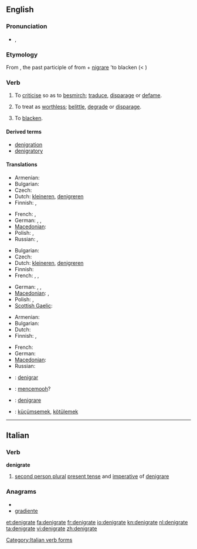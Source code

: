 {{was wotd|2009|June|28}}
==English==

===Pronunciation===
* {{IPA|/ˈdɛ.nɪ.gɹeɪt/}}, {{SAMPA|/dE.nI.gr\eIt/}}

===Etymology===
From {{etyl|la}} {{term|denigratus|dénigrātus|lang=la}}, the past participle of {{term|denigrare|dénigrāre|to blacken|lang=la}} from {{term|de|dē|lang=la}} + [[nigrare]] 'to blacken (< {{term|niger||black|lang=la}})

===Verb===
{{en-verb|denigrat|ing}}

# {{transitive}} To [[criticise]] so as to [[besmirch]]; [[traduce]], [[disparage]] or [[defame]].
# {{transitive}} To treat as [[worthless]]; [[belittle]], [[degrade]] or [[disparage]].
# {{rare}} To [[blacken]]. <!-- this usage is the literal sense, yet obscure at best -->

====Derived terms====
* [[denigration]]
* [[denigratory]]

====Translations====
{{trans-top|to criticise so as to besmirch}}
* Armenian: {{t|hy|սևացնել|tr=sevac’nel}}
* Bulgarian: {{t|bg|очерням|sc=Cyrl}}
* Czech: {{t-|cs|pošpinit}}
* Dutch: [[kleineren]], [[denigreren]]
* Finnish: {{t+|fi|mustamaalata}}, {{t-|fi|mustata}}
{{trans-mid}}
* French: {{t+|fr|dénigrer}},  {{t+|fr|médire}}
* German: {{t+|de|anschwärzen}}, {{t+|de|verleumden}}, {{t+|de|verunglimpfen}}
* [[Macedonian]]: {{t|mk|оцрнува|tr=oc'rnuva}}
* Polish: {{t|pl|uwłaczać}},  {{t|pl|oczerniać}}
* Russian: {{t+|ru|клеветать|tr=klevetát’}}, {{t|ru|наговаривать|tr=nagovárivat’}}
{{trans-bottom}}

{{trans-top|to treat as worthless}}
* Bulgarian: {{t|bg|омаловажавам|sc=Cyrl}}
* Czech: {{t-|cs|znevažovat}}
* Dutch: [[kleineren]], [[denigreren]]
* Finnish: {{t-|fi|vähätellä}}
* French: {{t+|fr|dénigrer}},  {{t+|fr|rabaisser}},  {{t+|fr|déprécier}}
{{trans-mid}}
* German: {{t+|de|verleumden}}, {{t+|de|verunglimpfen}}, {{t+|de|herabsetzen}}
* [[Macedonian]]: {{t|mk|омаловажува|tr=omalovážuva}},  {{t|mk|понижува|tr=ponížuva}}
* Polish: {{t|pl|pomniejszyć}},  {{t|pl|umniejszać}}
* [[Scottish Gaelic]]: {{t-|gd|dèan dìmeas air|xs=Scottish Gaelic}}
{{trans-bottom}}

{{trans-top|blacken}}
* Armenian: {{t|hy|սևացնել|tr=sevac’nel}}
* Bulgarian: {{t|bg|почерням|sc=Cyrl}}
* Dutch: {{t+|nl|zwartmaken}}
* Finnish: {{t-|fi|mustata}}, {{t-|fi|pimentää}}
{{trans-mid}}
* French: {{t+|fr|noircir}}
* German: {{t+|de|anschwärzen}}
* [[Macedonian]]: {{t|mk|оцрнува|tr=oc'rnuva}}
* Russian: {{t+|ru|чернить|tr=černít’}}
{{trans-bottom}}

{{checktrans-top}}
* {{ttbc|Ido}}: [[denigrar]]
* {{ttbc|Indonesian}}: [[cemooh|mencemooh]]?
{{checktrans-mid}}
* {{ttbc|Italian}}: [[denigrare]]
* {{ttbc|Turkish}}: [[küçümsemek]], [[kötülemek]]
{{checktrans-bottom}}

----

==Italian==

===Verb===
'''denigrate'''

# [[second person plural]] [[present tense]] and [[imperative]] of [[denigrare]]

===Anagrams===
* {{alphagram|adeeginrt}}
* [[gradiente#Italian|gradiente]]

[[Category:Italian verb forms]]

[[et:denigrate]]
[[fa:denigrate]]
[[fr:denigrate]]
[[io:denigrate]]
[[kn:denigrate]]
[[nl:denigrate]]
[[ta:denigrate]]
[[vi:denigrate]]
[[zh:denigrate]]